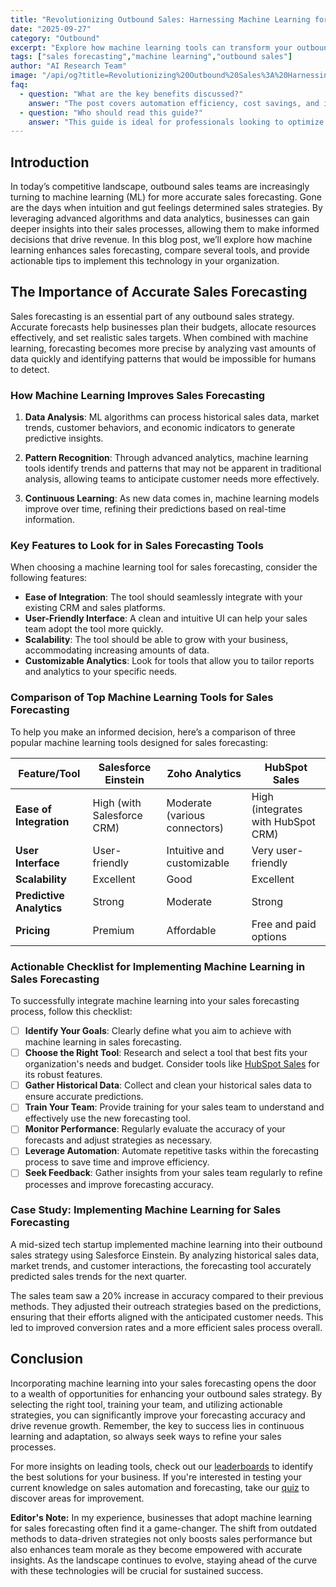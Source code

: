 ```yaml
---
title: "Revolutionizing Outbound Sales: Harnessing Machine Learning for Accurate Sales Forecasting"
date: "2025-09-27"
category: "Outbound"
excerpt: "Explore how machine learning tools can transform your outbound sales forecasting with practical tips and a comparison of top tools."
tags: ["sales forecasting","machine learning","outbound sales"]
author: "AI Research Team"
image: "/api/og?title=Revolutionizing%20Outbound%20Sales%3A%20Harnessing%20Machine%20Learning%20for%20Accurate%20Sales%20Forecasting&type=blog&category=Outbound"
faq:
  - question: "What are the key benefits discussed?"
    answer: "The post covers automation efficiency, cost savings, and implementation strategies for outbound tools."
  - question: "Who should read this guide?"
    answer: "This guide is ideal for professionals looking to optimize their outbound workflows with AI-powered solutions."
---
```


## Introduction

In today’s competitive landscape, outbound sales teams are increasingly turning to machine learning (ML) for more accurate sales forecasting. Gone are the days when intuition and gut feelings determined sales strategies. By leveraging advanced algorithms and data analytics, businesses can gain deeper insights into their sales processes, allowing them to make informed decisions that drive revenue. In this blog post, we’ll explore how machine learning enhances sales forecasting, compare several tools, and provide actionable tips to implement this technology in your organization.

## The Importance of Accurate Sales Forecasting

Sales forecasting is an essential part of any outbound sales strategy. Accurate forecasts help businesses plan their budgets, allocate resources effectively, and set realistic sales targets. When combined with machine learning, forecasting becomes more precise by analyzing vast amounts of data quickly and identifying patterns that would be impossible for humans to detect.

### How Machine Learning Improves Sales Forecasting

1. **Data Analysis**: ML algorithms can process historical sales data, market trends, customer behaviors, and economic indicators to generate predictive insights.
   
2. **Pattern Recognition**: Through advanced analytics, machine learning tools identify trends and patterns that may not be apparent in traditional analysis, allowing teams to anticipate customer needs more effectively.

3. **Continuous Learning**: As new data comes in, machine learning models improve over time, refining their predictions based on real-time information.

### Key Features to Look for in Sales Forecasting Tools

When choosing a machine learning tool for sales forecasting, consider the following features:
- **Ease of Integration**: The tool should seamlessly integrate with your existing CRM and sales platforms.
- **User-Friendly Interface**: A clean and intuitive UI can help your sales team adopt the tool more quickly.
- **Scalability**: The tool should be able to grow with your business, accommodating increasing amounts of data.
- **Customizable Analytics**: Look for tools that allow you to tailor reports and analytics to your specific needs.

### Comparison of Top Machine Learning Tools for Sales Forecasting

To help you make an informed decision, here’s a comparison of three popular machine learning tools designed for sales forecasting:

| Feature/Tool        | **Salesforce Einstein**      | **Zoho Analytics**       | **HubSpot Sales**        |
|---------------------|------------------------------|--------------------------|--------------------------|
| **Ease of Integration**  | High (with Salesforce CRM) | Moderate (various connectors) | High (integrates with HubSpot CRM) |
| **User Interface**      | User-friendly               | Intuitive and customizable | Very user-friendly       |
| **Scalability**         | Excellent                    | Good                     | Excellent                |
| **Predictive Analytics**| Strong                       | Moderate                 | Strong                   |
| **Pricing**             | Premium                      | Affordable               | Free and paid options    |

### Actionable Checklist for Implementing Machine Learning in Sales Forecasting

To successfully integrate machine learning into your sales forecasting process, follow this checklist:

- [ ] **Identify Your Goals**: Clearly define what you aim to achieve with machine learning in sales forecasting.
- [ ] **Choose the Right Tool**: Research and select a tool that best fits your organization's needs and budget. Consider tools like [HubSpot Sales](hubspot.com?ref=agentmastery) for its robust features.
- [ ] **Gather Historical Data**: Collect and clean your historical sales data to ensure accurate predictions.
- [ ] **Train Your Team**: Provide training for your sales team to understand and effectively use the new forecasting tool.
- [ ] **Monitor Performance**: Regularly evaluate the accuracy of your forecasts and adjust strategies as necessary.
- [ ] **Leverage Automation**: Automate repetitive tasks within the forecasting process to save time and improve efficiency.
- [ ] **Seek Feedback**: Gather insights from your sales team regularly to refine processes and improve forecasting accuracy.

### Case Study: Implementing Machine Learning for Sales Forecasting

A mid-sized tech startup implemented machine learning into their outbound sales strategy using Salesforce Einstein. By analyzing historical sales data, market trends, and customer interactions, the forecasting tool accurately predicted sales trends for the next quarter.

The sales team saw a 20% increase in accuracy compared to their previous methods. They adjusted their outreach strategies based on the predictions, ensuring that their efforts aligned with the anticipated customer needs. This led to improved conversion rates and a more efficient sales process overall.

## Conclusion

Incorporating machine learning into your sales forecasting opens the door to a wealth of opportunities for enhancing your outbound sales strategy. By selecting the right tool, training your team, and utilizing actionable strategies, you can significantly improve your forecasting accuracy and drive revenue growth. Remember, the key to success lies in continuous learning and adaptation, so always seek ways to refine your sales processes.

For more insights on leading tools, check out our [leaderboards](/leaderboards) to identify the best solutions for your business. If you're interested in testing your current knowledge on sales automation and forecasting, take our [quiz](/quiz) to discover areas for improvement.

**Editor's Note:** In my experience, businesses that adopt machine learning for sales forecasting often find it a game-changer. The shift from outdated methods to data-driven strategies not only boosts sales performance but also enhances team morale as they become empowered with accurate insights. As the landscape continues to evolve, staying ahead of the curve with these technologies will be crucial for sustained success.
